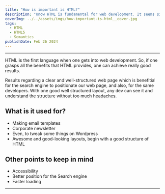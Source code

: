 ```yaml
---
title: "How is important is HTML?"
description: "Know HTML is fundamental for web development. It seems simple but it has a lot features that some are overlooked. Learn to use the HTML tags for better SEO."
coverImg: ../../assets/imgs/how-important-is-html__cover.jpg
tags:
  - HTML
  - HTML5
  - Semantics
publishDate: Feb 26 2024
---
```


---

HTML is the first language when one gets into web development. So, if one grasps all the benefits that HTML provides, one can achieve really good results.

Results regarding a clear and well-structured web page which is benefitial for the search engine to positionate our web page, and also, for the same developers. With one good well structured layout, any dev can see it and understand the structure without too much headaches.

## What is it used for?

- Making email templates
- Corporate newsletter
- Even, to tweak some things on Wordpress
- Awesome and good-looking layouts, begin with a good structure of HTML

## Other points to keep in mind

- Accessibility
- Better position for the Search engine
- Faster loading

---
